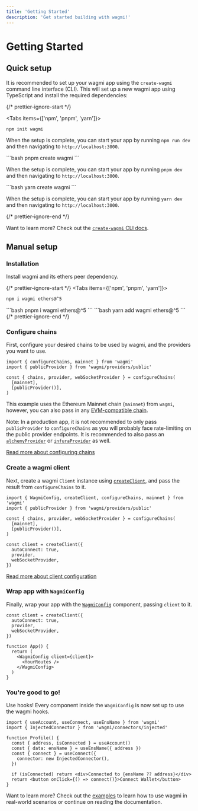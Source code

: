 ```yaml
---
title: 'Getting Started'
description: 'Get started building with wagmi!'
---
```



# Getting Started

## Quick setup

It is recommended to set up your wagmi app using the `create-wagmi` command line interface (CLI). This will set up a new wagmi app using TypeScript and install the required dependencies:

{/* prettier-ignore-start */}

<Tabs items={['npm', 'pnpm', 'yarn']}>
  <Tab>
```bash
npm init wagmi
```

When the setup is complete, you can start your app by running `npm run dev` and then navigating to `http://localhost:3000`.

  </Tab>
  <Tab>
```bash
pnpm create wagmi
```

When the setup is complete, you can start your app by running `pnpm dev` and then navigating to `http://localhost:3000`.

  </Tab>
  <Tab>
```bash
yarn create wagmi
```

When the setup is complete, you can start your app by running `yarn dev` and then navigating to `http://localhost:3000`.

  </Tab>
</Tabs>
{/* prettier-ignore-end */}

Want to learn more? Check out the [`create-wagmi` CLI docs](/cli/create-wagmi).

## Manual setup

### Installation

Install wagmi and its ethers peer dependency.

{/* prettier-ignore-start */}
<Tabs items={['npm', 'pnpm', 'yarn']}>
  <Tab>
```bash
npm i wagmi ethers@^5
```
  </Tab>
  <Tab>
```bash
pnpm i wagmi ethers@^5
```
  </Tab>
  <Tab>
```bash
yarn add wagmi ethers@^5
```
  </Tab>
</Tabs>
{/* prettier-ignore-end */}

### Configure chains

First, configure your desired chains to be used by wagmi, and the providers you want to use.

```tsx
import { configureChains, mainnet } from 'wagmi'
import { publicProvider } from 'wagmi/providers/public'

const { chains, provider, webSocketProvider } = configureChains(
  [mainnet],
  [publicProvider()],
)
```

This example uses the Ethereum Mainnet chain (`mainnet`) from `wagmi`, however, you can also pass in any [EVM-compatible chain](/react/chains).

Note: In a production app, it is not recommended to only pass `publicProvider` to `configureChains` as you will probably face rate-limiting on the public provider endpoints. It is recommended to also pass an [`alchemyProvider`](/react/providers/alchemy) or [`infuraProvider`](/react/providers/infura) as well.

[Read more about configuring chains](/react/providers/configuring-chains)

### Create a wagmi client

Next, create a wagmi `Client` instance using [`createClient`](/react/client), and pass the result from `configureChains` to it.

```tsx {9-13}
import { WagmiConfig, createClient, configureChains, mainnet } from 'wagmi'
import { publicProvider } from 'wagmi/providers/public'

const { chains, provider, webSocketProvider } = configureChains(
  [mainnet],
  [publicProvider()],
)

const client = createClient({
  autoConnect: true,
  provider,
  webSocketProvider,
})
```

[Read more about client configuration](/react/client)

### Wrap app with `WagmiConfig`

Finally, wrap your app with the [`WagmiConfig`](/react/WagmiConfig) component, passing `client` to it.

```tsx {9-11}
const client = createClient({
  autoConnect: true,
  provider,
  webSocketProvider,
})

function App() {
  return (
    <WagmiConfig client={client}>
      <YourRoutes />
    </WagmiConfig>
  )
}
```

### You're good to go!

Use hooks! Every component inside the `WagmiConfig` is now set up to use the wagmi hooks.

```tsx {5,6,7-9}
import { useAccount, useConnect, useEnsName } from 'wagmi'
import { InjectedConnector } from 'wagmi/connectors/injected'

function Profile() {
  const { address, isConnected } = useAccount()
  const { data: ensName } = useEnsName({ address })
  const { connect } = useConnect({
    connector: new InjectedConnector(),
  })

  if (isConnected) return <div>Connected to {ensName ?? address}</div>
  return <button onClick={() => connect()}>Connect Wallet</button>
}
```

Want to learn more? Check out the [examples](/examples/connect-wallet) to learn how to use wagmi in real-world scenarios or continue on reading the documentation.
